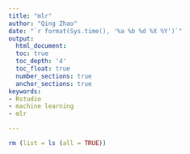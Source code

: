 ```yaml
---
title: "mlr"
author: "Qing Zhao"
date: "`r format(Sys.time(), '%a %b %d %X %Y')`"
output:
  html_document:
  toc: true
  toc_depth: '4'
  toc_float: true
  number_sections: true
  anchor_sections: true
keywords:
- Rstudio
- machine learning
- mlr

---
```





```r
rm (list = ls (all = TRUE))







```